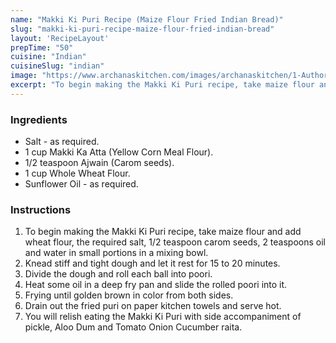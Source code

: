 ---
name: "Makki Ki Puri Recipe (Maize Flour Fried Indian Bread)"
slug: "makki-ki-puri-recipe-maize-flour-fried-indian-bread"
layout: 'RecipeLayout'
prepTime: "50"
cuisine: "Indian"
cuisineSlug: "indian"
image: "https://www.archanaskitchen.com/images/archanaskitchen/1-Author/Ritu_Arora/MAIZE_FLOUR_MAKKA_POORI.jpg"
excerpt: "To begin making the Makki Ki Puri recipe, take maize flour and add wheat flour, the required salt, 12 teaspoon carom seeds, 2 teaspoons oil and water in small portions in a mixing bowl"
---

### Ingredients

- Salt - as required.
- 1 cup Makki Ka Atta (Yellow Corn Meal Flour).
- 1/2 teaspoon Ajwain (Carom seeds).
- 1 cup Whole Wheat Flour.
- Sunflower Oil - as required.

### Instructions

1. To begin making the Makki Ki Puri recipe, take maize flour and add wheat flour, the required salt, 1/2 teaspoon carom seeds, 2 teaspoons oil and water in small portions in a mixing bowl.
1. Knead stiff and tight dough and let it rest for 15 to 20 minutes.
1. Divide the dough and roll each ball into poori.
1. Heat some oil in a deep fry pan and slide the rolled poori into it.
1. Frying until golden brown in color from both sides.
1. Drain out the fried puri on paper kitchen towels and serve hot.
1. You will relish eating the Makki Ki Puri with side accompaniment of pickle, Aloo Dum and Tomato Onion Cucumber raita.
